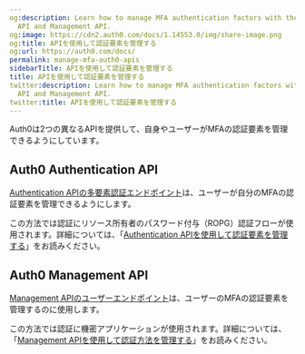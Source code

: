 ```yaml
---
og:description: Learn how to manage MFA authentication factors with the Authentication
  API and Management API.
og:image: https://cdn2.auth0.com/docs/1.14553.0/img/share-image.png
og:title: APIを使用して認証要素を管理する
og:url: https://auth0.com/docs/
permalink: manage-mfa-auth0-apis
sidebarTitle: APIを使用して認証要素を管理する
title: APIを使用して認証要素を管理する
twitter:description: Learn how to manage MFA authentication factors with the Authentication
  API and Management API.
twitter:title: APIを使用して認証要素を管理する
---
```


Auth0は2つの異なるAPIを提供して、自身やユーザーがMFAの認証要素を管理できるようにしています。

## Auth0 Authentication API

[Authentication APIの多要素認証エンドポイント](https://auth0.com/docs/api/authentication#multi-factor-authentication)は、ユーザーが自分のMFAの認証要素を管理できるようにします。

この方法では認証にリソース所有者のパスワード付与（ROPG）認証フローが使用されます。詳細については、「[Authentication APIを使用して認証要素を管理する](/manage-authentication-factors-with-auth0-apis/manage-authentication-methods-with-management-api)」をお読みください。

## Auth0 Management API

[Management APIのユーザーエンドポイント](https://auth0.com/docs/api/management/v2)は、ユーザーのMFAの認証要素を管理するのに使用します。

この方法では認証に機密アプリケーションが使用されます。詳細については、「[Management APIを使用して認証方法を管理する](/manage-authentication-factors-with-auth0-apis/manage-authentication-methods-with-management-api)」をお読みください。